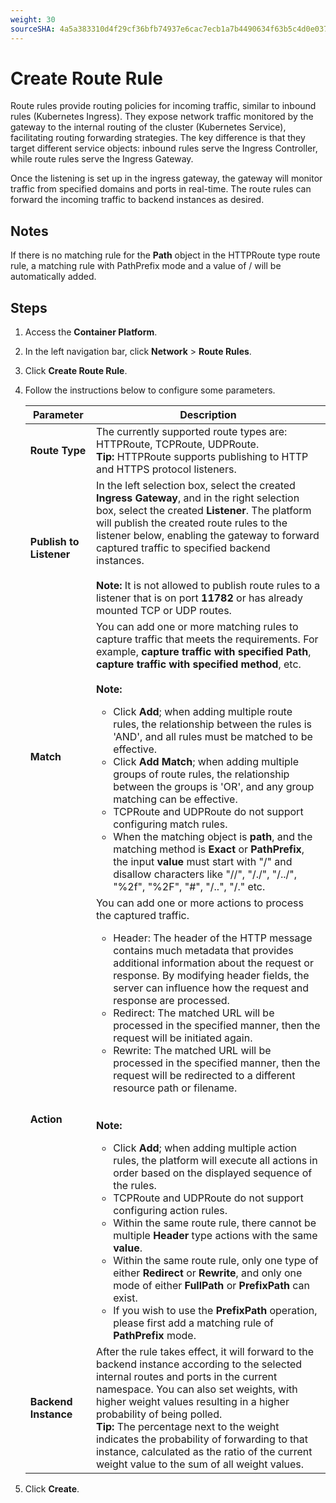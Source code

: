 ```yaml
---
weight: 30
sourceSHA: 4a5a383310d4f29cf36bfb74937e6cac7ecb1a7b4490634f63b5c4d0e037096e
---
```


# Create Route Rule

Route rules provide routing policies for incoming traffic, similar to inbound rules (Kubernetes Ingress). They expose network traffic monitored by the gateway to the internal routing of the cluster (Kubernetes Service), facilitating routing forwarding strategies. The key difference is that they target different service objects: inbound rules serve the Ingress Controller, while route rules serve the Ingress Gateway.

Once the listening is set up in the ingress gateway, the gateway will monitor traffic from specified domains and ports in real-time. The route rules can forward the incoming traffic to backend instances as desired.

## Notes

If there is no matching rule for the **Path** object in the HTTPRoute type route rule, a matching rule with PathPrefix mode and a value of / will be automatically added.

## Steps

1. Access the **Container Platform**.

2. In the left navigation bar, click **Network** > **Route Rules**.

3. Click **Create Route Rule**.

4. Follow the instructions below to configure some parameters.

   | Parameter        | Description                                                                                                                                                                                                                                                                                                                                                                                                                                                                                                                                                      |
   | ---------------- | --------------------------------------------------------------------------------------------------------------------------------------------------------------------------------------------------------------------------------------------------------------------------------------------------------------------------------------------------------------------------------------------------------------------------------------------------------------------------------------------------------------------------------------------------------------- |
   | **Route Type**   | The currently supported route types are: HTTPRoute, TCPRoute, UDPRoute.<br />**Tip:** HTTPRoute supports publishing to HTTP and HTTPS protocol listeners.                                                                                                                                                                                                                                                                                                                                                                                                                                          |
   | **Publish to Listener** | In the left selection box, select the created **Ingress Gateway**, and in the right selection box, select the created **Listener**. The platform will publish the created route rules to the listener below, enabling the gateway to forward captured traffic to specified backend instances.<br /><br />**Note:** It is not allowed to publish route rules to a listener that is on port **11782** or has already mounted TCP or UDP routes.                                                                                                                                                                                                                                          |
   | **Match**        | You can add one or more matching rules to capture traffic that meets the requirements. For example, **capture traffic with specified Path**, **capture traffic with specified method**, etc.<br /><br />**Note:** <ul><li>Click **Add**; when adding multiple route rules, the relationship between the rules is 'AND', and all rules must be matched to be effective.</li><li>Click **Add Match**; when adding multiple groups of route rules, the relationship between the groups is 'OR', and any group matching can be effective.</li><li>TCPRoute and UDPRoute do not support configuring match rules.</li><li>When the matching object is **path**, and the matching method is **Exact** or **PathPrefix**, the input **value** must start with "/" and disallow characters like "//", "/./", "/../", "%2f", "%2F", "#", "/..", "/." etc.</li></ul>                                                                                                                                                                   |
   | **Action**       | You can add one or more actions to process the captured traffic. <ul><li>Header: The header of the HTTP message contains much metadata that provides additional information about the request or response. By modifying header fields, the server can influence how the request and response are processed.</li><li>Redirect: The matched URL will be processed in the specified manner, then the request will be initiated again.</li><li>Rewrite: The matched URL will be processed in the specified manner, then the request will be redirected to a different resource path or filename.</li></ul><br /><br />**Note:** <ul><li>Click **Add**; when adding multiple action rules, the platform will execute all actions in order based on the displayed sequence of the rules.</li><li>TCPRoute and UDPRoute do not support configuring action rules.</li><li>Within the same route rule, there cannot be multiple **Header** type actions with the same **value**.</li><li>Within the same route rule, only one type of either **Redirect** or **Rewrite**, and only one mode of either **FullPath** or **PrefixPath** can exist.</li><li>If you wish to use the **PrefixPath** operation, please first add a matching rule of **PathPrefix** mode.</li></ul> |
   | **Backend Instance**  | After the rule takes effect, it will forward to the backend instance according to the selected internal routes and ports in the current namespace. You can also set weights, with higher weight values resulting in a higher probability of being polled.<br />**Tip:** The percentage next to the weight indicates the probability of forwarding to that instance, calculated as the ratio of the current weight value to the sum of all weight values.                                                                                                                                                                                                                                                                                               |

5. Click **Create**.
